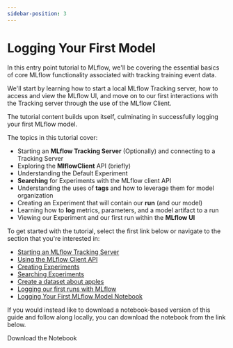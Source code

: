 ```yaml
---
sidebar-position: 3
---
```



# Logging Your First Model

In this entry point tutorial to MLflow, we'll be covering the essential basics of core MLflow functionality associated
with tracking training event data.

We'll start by learning how to start a local MLflow Tracking server, how to access and view the MLflow UI, and move on to
our first interactions with the Tracking server through the use of the MLflow Client.

The tutorial content builds upon itself, culminating in successfully logging your first MLflow model.

The topics in this tutorial cover:

- Starting an **MLflow Tracking Server** (Optionally) and connecting to a Tracking Server
- Exploring the **MlflowClient** API (briefly)
- Understanding the Default Experiment
- **Searching** for Experiments with the MLflow client API
- Understanding the uses of **tags** and how to leverage them for model organization
- Creating an Experiment that will contain our **run** (and our model)
- Learning how to **log** metrics, parameters, and a model artifact to a run
- Viewing our Experiment and our first run within the **MLflow UI**

To get started with the tutorial, select the first link below or navigate to the section that you're interested in:

- [Starting an MLflow Tracking Server](/ml/getting-started/logging-first-model/step1-tracking-server)
- [Using the MLflow Client API](/ml/getting-started/logging-first-model/step2-mlflow-client)
- [Creating Experiments](/ml/getting-started/logging-first-model/step3-create-experiment)
- [Searching Experiments](/ml/getting-started/logging-first-model/step4-experiment-search)
- [Create a dataset about apples](/ml/getting-started/logging-first-model/step5-synthetic-data)
- [Logging our first runs with MLflow](/ml/getting-started/logging-first-model/step6-logging-a-run)
- [Logging Your First MLflow Model Notebook](/ml/getting-started/logging-first-model/notebooks)

If you would instead like to download a notebook-based version of this guide and follow along locally, you can download the notebook from the link below.

<NotebookDownloadButton href="https://raw.githubusercontent.com/mlflow/mlflow/master/docs/docs/getting-started/logging-first-model/notebooks/logging-first-model.ipynb">Download the Notebook</NotebookDownloadButton>
